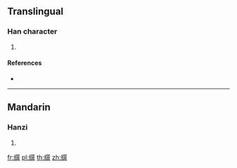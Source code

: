 {{character info/new}}
==Translingual==

===Han character===
{{Han char|rn=120|rad=糸|as=12|sn=18|four=|canj=VFRUC}}

# {{defn|Han|sort=糸12}}

====References====
* {{Han ref|kx=0938.180|dkj=27880|dj=1377.160|hdz=53455.080|uh=7E4F|ud=32335}}

----

==Mandarin==

===Hanzi===
{{cmn-hanzi|pin=[[xuàn]] ([[xuan4]])|wg=hsüan<sup>4</sup>}}

# {{defn|lang=cmn|sort=糸12}}

[[fr:繏]]
[[pl:繏]]
[[th:繏]]
[[zh:繏]]